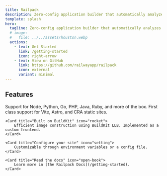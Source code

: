 ```yaml
---
title: Railpack
description: Zero-config application builder that automatically analyzes your code and turns it into an image.
template: splash
hero:
  tagline: Zero-config application builder that automatically analyzes your code and turns it into an image
  # image:
  #   file: ../../assets/houston.webp
  actions:
    - text: Get Started
      link: /getting-started
      icon: right-arrow
    - text: View on GitHub
      link: https://github.com/railwayapp/railpack
      icon: external
      variant: minimal
---
```



## Features

<CardGrid stagger>
	<Card title="Zero-config" icon="star">
		Support for Node, Python, Go, PHP, Java, Ruby, and more of the box. First class support for Vite, Astro, and CRA static sites.
	</Card>

	<Card title="Built on BuildKit" icon="rocket">
		Efficient image construction using BuildKit LLB. Implemented as a custom frontend.
	</Card>

	<Card title="Configure your site" icon="setting">
		Customizable through environment variables or a config file.
	</Card>

	<Card title="Read the docs" icon="open-book">
		Learn more in [the Railpack Docs](/getting-started).
	</Card>
</CardGrid>
